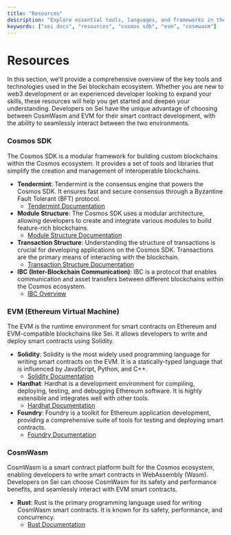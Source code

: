 ```yaml
---
title: "Resources"
description: "Explore essential tools, languages, and frameworks in the Sei ecosystem, from Cosmos SDK to EVM and CosmWasm development."
keywords: ["sei docs", "resources", "cosmos sdk", "evm", "cosmwasm"]
---
```


# Resources

In this section, we'll provide a comprehensive overview of the key tools and technologies used in the Sei blockchain ecosystem. Whether you are new to web3 development or an experienced developer looking to expand your skills, these resources will help you get started and deepen your understanding. Developers on Sei have the unique advantage of choosing between CosmWasm and EVM for their smart contract development, with the ability to seamlessly interact between the two environments.

### Cosmos SDK

The Cosmos SDK is a modular framework for building custom blockchains within the Cosmos ecosystem. It provides a set of tools and libraries that simplify the creation and management of interoperable blockchains.

- **Tendermint**: Tendermint is the consensus engine that powers the Cosmos SDK. It ensures fast and secure consensus through a Byzantine Fault Tolerant (BFT) protocol.
  - [Tendermint Documentation](https://docs.tendermint.com/)
- **Module Structure**: The Cosmos SDK uses a modular architecture, allowing developers to create and integrate various modules to build feature-rich blockchains.
  - [Module Structure Documentation](https://docs.cosmos.network/v0.46/building-modules/intro.html)
- **Transaction Structure**: Understanding the structure of transactions is crucial for developing applications on the Cosmos SDK. Transactions are the primary means of interacting with the blockchain.
  - [Transaction Structure Documentation](https://docs.cosmos.network/main/learn/advanced/transactions)
- **IBC (Inter-Blockchain Communication)**: IBC is a protocol that enables communication and asset transfers between different blockchains within the Cosmos ecosystem.
  - [IBC Overview](https://docs.cosmos.network/v0.45/ibc/overview.html)

### EVM (Ethereum Virtual Machine)

The EVM is the runtime environment for smart contracts on Ethereum and EVM-compatible blockchains like Sei. It allows developers to write and deploy smart contracts using Solidity.

- **Solidity**: Solidity is the most widely used programming language for writing smart contracts on the EVM. It is a statically-typed language that is influenced by JavaScript, Python, and C++.
  - [Solidity Documentation](https://docs.soliditylang.org/en/v0.8.25/)
- **Hardhat**: Hardhat is a development environment for compiling, deploying, testing, and debugging Ethereum software. It is highly extensible and integrates well with other tools.
  - [Hardhat Documentation](https://hardhat.org/hardhat-runner/docs/getting-started)
- **Foundry**: Foundry is a toolkit for Ethereum application development, providing a comprehensive suite of tools for testing and deploying smart contracts.
  - [Foundry Documentation](https://github.com/foundry-rs/foundry)

### CosmWasm

CosmWasm is a smart contract platform built for the Cosmos ecosystem, enabling developers to write smart contracts in WebAssembly (Wasm). Developers on Sei can choose CosmWasm for its safety and performance benefits, and seamlessly interact with EVM smart contracts.

- **Rust**: Rust is the primary programming language used for writing CosmWasm smart contracts. It is known for its safety, performance, and concurrency.
  - [Rust Documentation](https://doc.rust-lang.org/beta/)


